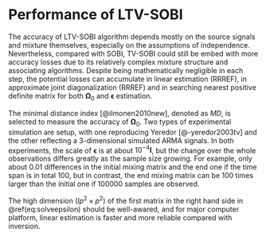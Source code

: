 # Performance of LTV-SOBI {#performance}

The accuracy of LTV-SOBI algorithm depends mostly on the source signals and mixture themselves, especially on the assumptions of independence. Nevertheless, compared with SOBI, TV-SOBI could still be embed with more accuracy losses due to its relatively complex mixture structure and associating algorithms. Despite being mathematically negligible in each step, the potential losses can accumulate in linear estimation (RRREF), in approximate joint diagonalization (RRREF) and in searching nearest positive definite matrix for both $\boldsymbol{\Omega}_0$ and $\boldsymbol{\epsilon}$ estimation.

The minimal distance index [@ilmonen2010new], denoted as $MD$, is selected to measure the accuracy of $\boldsymbol{\Omega}_0$. Two types of experimental simulation are setup, with one reproducing Yeredor [@-yeredor2003tv] and the other reflecting a 3-dimensional simulated ARMA signals. In both experiments, the scale of $\boldsymbol\epsilon$ is at about $10^{-4}\boldsymbol{I}$, but the change over the whole observations differs greatly as the sample size growing. For example, only about 0.01 differences in the initial mixing matrix and the end one if the time span is in total 100, but in contrast, the end mixing matrix can be 100 times larger than the initial one if 100000 samples are observed.










The high dimension ($lp^2 \times p^2$) of the first matrix in the right hand side in \@ref(eq:solveepsilon) should be well-awared, and for major computer platform, linear estimation is faster and more reliable compared with inversion.